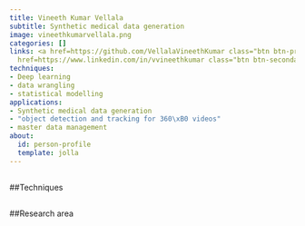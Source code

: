 ```yaml
---
title: Vineeth Kumar Vellala
subtitle: Synthetic medical data generation
image: vineethkumarvellala.png
categories: []
links: <a href=https://github.com/VellalaVineethKumar class="btn btn-primary">Github</a><a
  href=https://www.linkedin.com/in/vvineethkumar class="btn btn-secondary">Website</a>
techniques:
- Deep learning
- data wrangling
- statistical modelling
applications:
- Synthetic medical data generation
- "object detection and tracking for 360\xB0 videos"
- master data management
about:
  id: person-profile
  template: jolla
---
```

   
:::{#person-profile}
:::
   
##
##Techniques
   
:::{#Techniques}
:::
   
##
##Research area
   
:::{#applications}
:::
